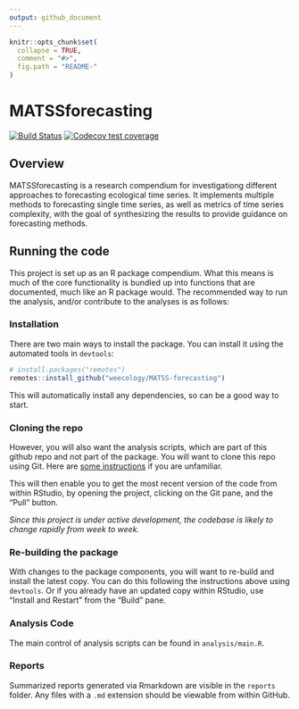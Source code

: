 ```yaml
---
output: github_document
---
```


<!-- README.md is generated from README.Rmd. Please edit that file -->

```r
knitr::opts_chunk$set(
  collapse = TRUE,
  comment = "#>",
  fig.path = "README-"
)
```

# MATSSforecasting

<!-- badges: start -->
[![Build Status](https://travis-ci.org/weecology/MATSS-forecasting.svg?branch=master)](https://travis-ci.org/weecology/MATSS-forecasting)
[![Codecov test coverage](https://codecov.io/gh/weecology/MATSS-forecasting/branch/master/graph/badge.svg)](https://codecov.io/gh/weecology/MATSS-forecasting?branch=master)
<!-- badges: end -->

## Overview

MATSSforecasting is a research compendium for investigationg different approaches to forecasting ecological time series. It implements multiple methods to forecasting single time series, as well as metrics of time series complexity, with the goal of synthesizing the results to provide guidance on forecasting methods.

## Running the code

This project is set up as an R package compendium. What this means is much of the core functionality is bundled up into functions that are documented, much like an R package would. The recommended way to run the analysis, and/or contribute to the analyses is as follows:

### Installation

There are two main ways to install the package. You can install it using the automated tools in `devtools`:

```r
# install.packages("remotes")
remotes::install_github("weecology/MATSS-forecasting")
```

This will automatically install any dependencies, so can be a good way to start.

### Cloning the repo

However, you will also want the analysis scripts, which are part of this github repo and not part of the package. You will want to clone this repo using Git. Here are [some instructions](https://happygitwithr.com/rstudio-git-github.html) if you are unfamiliar.

This will then enable you to get the most recent version of the code from within RStudio, by opening the project, clicking on the Git pane, and the "Pull" button.

*Since this project is under active development, the codebase is likely to change rapidly from week to week.*

### Re-building the package

With changes to the package components, you will want to re-build and install the latest copy. You can do this following the instructions above using `devtools`. Or if you already have an updated copy within RStudio, use "Install and Restart" from the "Build" pane.

### Analysis Code

The main control of analysis scripts can be found in `analysis/main.R`.

### Reports

Summarized reports generated via Rmarkdown are visible in the `reports` folder. Any files with a `.md` extension should be viewable from within GitHub.
